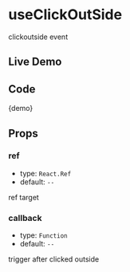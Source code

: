 # useClickOutSide

clickoutside event

## Live Demo


<Demo />

## Code


<CodeBlock>{demo}</CodeBlock>

## Props

### ref

- type: `React.Ref`
- default: `--`

ref target

### callback

- type: `Function`
- default: `--`

trigger after clicked outside
